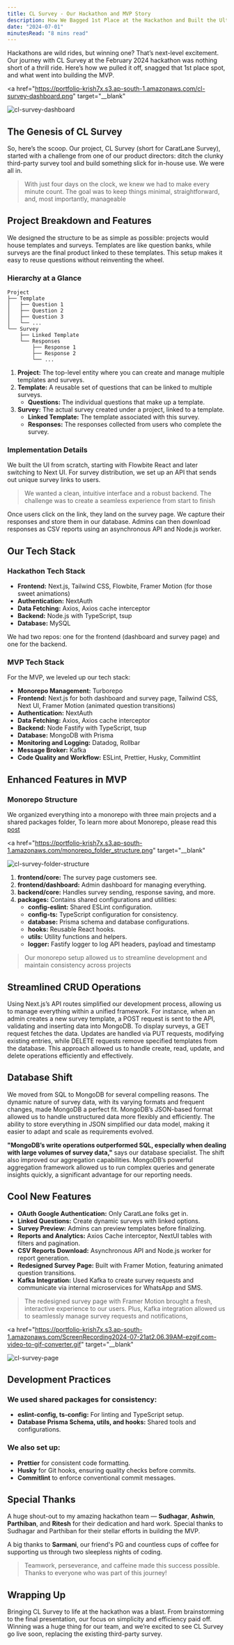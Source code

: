 ```yaml
---
title: CL Survey - Our Hackathon and MVP Story
description: How We Bagged 1st Place at the Hackathon and Built the Ultimate MVP
date: "2024-07-01"
minutesRead: "8 mins read"
---
```


Hackathons are wild rides, but winning one? That’s next-level excitement. Our journey with CL Survey at the February 2024 hackathon was nothing short of a thrill ride. Here’s how we pulled it off, snagged that 1st place spot, and what went into building the MVP.

<a
  href="https://portfolio-krish7x.s3.ap-south-1.amazonaws.com/cl-survey-dashboard.png"
  target="__blank"
>
  <img
    src="https://portfolio-krish7x.s3.ap-south-1.amazonaws.com/cl-survey-dashboard.png"
    alt="cl-survey-dashboard"
    class="w-full rounded"
  />
</a>

## The Genesis of CL Survey

So, here’s the scoop. Our project, CL Survey (short for CaratLane Survey), started with a challenge from one of our product directors: ditch the clunky third-party survey tool and build something slick for in-house use. We were all in.

> With just four days on the clock, we knew we had to make every minute count. The goal was to keep things minimal, straightforward, and, most importantly, manageable

## Project Breakdown and Features

We designed the structure to be as simple as possible: projects would house templates and surveys. Templates are like question banks, while surveys are the final product linked to these templates. This setup makes it easy to reuse questions without reinventing the wheel.

### Hierarchy at a Glance

```plaintext
Project
├── Template
│   ├── Question 1
│   ├── Question 2
│   ├── Question 3
│   └── ...
└── Survey
    ├── Linked Template
    └── Responses
        ├── Response 1
        ├── Response 2
        └── ...
```

1. **Project:** The top-level entity where you can create and manage multiple templates and surveys.
2. **Template:** A reusable set of questions that can be linked to multiple surveys.
   - **Questions:** The individual questions that make up a template.
3. **Survey:** The actual survey created under a project, linked to a template.
   - **Linked Template:** The template associated with this survey.
   - **Responses:** The responses collected from users who complete the survey.

### Implementation Details

We built the UI from scratch, starting with Flowbite React and later switching to Next UI. For survey distribution, we set up an API that sends out unique survey links to users.

> We wanted a clean, intuitive interface and a robust backend. The challenge was to create a seamless experience from start to finish

Once users click on the link, they land on the survey page. We capture their responses and store them in our database. Admins can then download responses as CSV reports using an asynchronous API and Node.js worker.

## Our Tech Stack

### Hackathon Tech Stack

- **Frontend:** Next.js, Tailwind CSS, Flowbite, Framer Motion (for those sweet animations)
- **Authentication:** NextAuth
- **Data Fetching:** Axios, Axios cache interceptor
- **Backend:** Node.js with TypeScript, tsup
- **Database:** MySQL

We had two repos: one for the frontend (dashboard and survey page) and one for the backend.

### MVP Tech Stack

For the MVP, we leveled up our tech stack:

- **Monorepo Management:** Turborepo
- **Frontend:** Next.js for both dashboard and survey page, Tailwind CSS, Next UI, Framer Motion (animated question transitions)
- **Authentication:** NextAuth
- **Data Fetching:** Axios, Axios cache interceptor
- **Backend:** Node Fastify with TypeScript, tsup
- **Database:** MongoDB with Prisma
- **Monitoring and Logging:** Datadog, Rollbar
- **Message Broker:** Kafka
- **Code Quality and Workflow:** ESLint, Prettier, Husky, Commitlint

## Enhanced Features in MVP

### Monorepo Structure

We organized everything into a monorepo with three main projects and a shared packages folder, To learn more about Monorepo, please read this [post](https://www.krish7x.in/posts/monorepo)

<a
  href="https://portfolio-krish7x.s3.ap-south-1.amazonaws.com/monorepo_folder_structure.png"
  target="__blank"
>
  <img
    src="https://portfolio-krish7x.s3.ap-south-1.amazonaws.com/monorepo_folder_structure.png"
    alt="cl-survey-folder-structure"
    class="m-auto w-[calc(300px)]"
  />
</a>

1. **frontend/core:** The survey page customers see.
2. **frontend/dashboard:** Admin dashboard for managing everything.
3. **backend/core:** Handles survey sending, response saving, and more.
4. **packages:** Contains shared configurations and utilities:
   - **config-eslint:** Shared ESLint configuration.
   - **config-ts:** TypeScript configuration for consistency.
   - **database:** Prisma schema and database configurations.
   - **hooks:** Reusable React hooks.
   - **utils:** Utility functions and helpers.
   - **logger:** Fastify logger to log API headers, payload and timestamp

> Our monorepo setup allowed us to streamline development and maintain consistency across projects

## Streamlined CRUD Operations

Using Next.js’s API routes simplified our development process, allowing us to manage everything within a unified framework. For instance, when an admin creates a new survey template, a POST request is sent to the API, validating and inserting data into MongoDB. To display surveys, a GET request fetches the data. Updates are handled via PUT requests, modifying existing entries, while DELETE requests remove specified templates from the database. This approach allowed us to handle create, read, update, and delete operations efficiently and effectively.

## Database Shift

We moved from SQL to MongoDB for several compelling reasons. The dynamic nature of survey data, with its varying formats and frequent changes, made MongoDB a perfect fit. MongoDB’s JSON-based format allowed us to handle unstructured data more flexibly and efficiently. The ability to store everything in JSON simplified our data model, making it easier to adapt and scale as requirements evolved.

**"MongoDB’s write operations outperformed SQL, especially when dealing with large volumes of survey data,"** says our database specialist. The shift also improved our aggregation capabilities. MongoDB’s powerful aggregation framework allowed us to run complex queries and generate insights quickly, a significant advantage for our reporting needs.

## Cool New Features

- **OAuth Google Authentication:** Only CaratLane folks get in.
- **Linked Questions:** Create dynamic surveys with linked options.
- **Survey Preview:** Admins can preview templates before finalizing.
- **Reports and Analytics:** Axios Cache interceptor, NextUI tables with filters and pagination.
- **CSV Reports Download:** Asynchronous API and Node.js worker for report generation.
- **Redesigned Survey Page:** Built with Framer Motion, featuring animated question transitions.
- **Kafka Integration:** Used Kafka to create survey requests and communicate via internal microservices for WhatsApp and SMS.

> The redesigned survey page with Framer Motion brought a fresh, interactive experience to our users. Plus, Kafka integration allowed us to seamlessly manage survey requests and notifications,

<a
  href="https://portfolio-krish7x.s3.ap-south-1.amazonaws.com/ScreenRecording2024-07-21at2.06.39AM-ezgif.com-video-to-gif-converter.gif"
  target="__blank"
>
  <img
    src="https://portfolio-krish7x.s3.ap-south-1.amazonaws.com/ScreenRecording2024-07-21at2.06.39AM-ezgif.com-video-to-gif-converter.gif"
    alt="cl-survey-page"
    class="m-auto h-auto w-[calc(300px)]"
  />
</a>

## Development Practices

### We used shared packages for consistency:

- **eslint-config, ts-config:** For linting and TypeScript setup.
- **Database Prisma Schema, utils, and hooks:** Shared tools and configurations.

### We also set up:

- **Prettier** for consistent code formatting.
- **Husky** for Git hooks, ensuring quality checks before commits.
- **Commitlint** to enforce conventional commit messages.

## Special Thanks

A huge shout-out to my amazing hackathon team — **Sudhagar**, **Ashwin**, **Parthiban**, and **Ritesh** for their dedication and hard work. Special thanks to Sudhagar and Parthiban for their stellar efforts in building the MVP.

A big thanks to **Sarmani**, our friend's PG and countless cups of coffee for supporting us through two sleepless nights of coding.

> Teamwork, perseverance, and caffeine made this success possible. Thanks to everyone who was part of this journey!

## Wrapping Up

Bringing CL Survey to life at the hackathon was a blast. From brainstorming to the final presentation, our focus on simplicity and efficiency paid off. Winning was a huge thing for our team, and we’re excited to see CL Survey go live soon, replacing the existing third-party survey.
